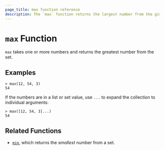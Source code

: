 ```yaml
---
page_title: max function reference
description: The `max` function returns the largest number from the given set of one or more numbers. 
---
```


# `max` Function

`max` takes one or more numbers and returns the greatest number from the set.

## Examples

```shell-session
> max(12, 54, 3)
54
```

If the numbers are in a list or set value, use `...` to expand the collection
to individual arguments:

```shell-session
> max([12, 54, 3]...)
54
```

## Related Functions

- [`min`](/packer/docs/templates/hcl_templates/functions/numeric/min), which returns the _smallest_ number from a set.
